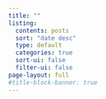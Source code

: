 ```yaml
---
title: ""
listing:
  contents: posts
  sort: "date desc"
  type: default
  categories: true
  sort-ui: false
  filter-ui: false
page-layout: full
#title-block-banner: true
---
```

